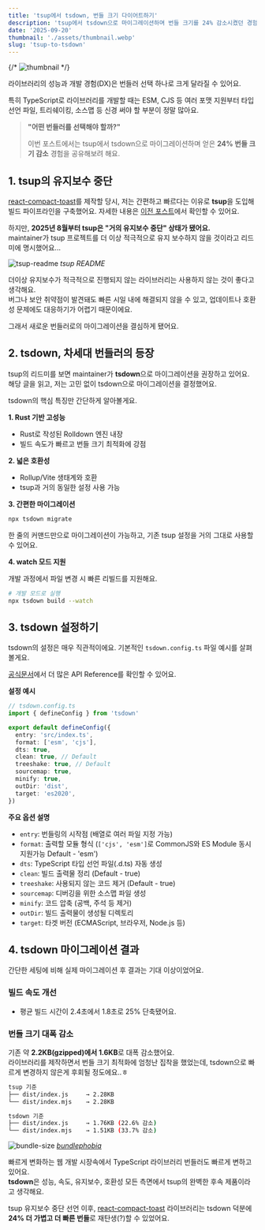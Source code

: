 ```yaml
---
title: 'tsup에서 tsdown, 번들 크기 다이어트하기'
description: 'tsup에서 tsdown으로 마이그레이션하며 번들 크기를 24% 감소시켰던 경험을 공유해요.'
date: '2025-09-20'
thumbnail: './assets/thumbnail.webp'
slug: 'tsup-to-tsdown'
---
```


{/* ![thumbnail](./assets/thumbnail.webp) */}

라이브러리의 성능과 개발 경험(DX)은 번들러 선택 하나로 크게 달라질 수 있어요.

특히 TypeScript로 라이브러리를 개발할 때는 ESM, CJS 등 여러 포맷 지원부터 타입 선언 파일, 트리쉐이킹, 소스맵 등 신경 써야 할 부분이 정말 많아요.

> **"어떤 번들러를 선택해야 할까?"**
>
> 이번 포스트에서는 tsup에서 tsdown으로 마이그레이션하며 얻은 **24% 번들 크기 감소** 경험을 공유해보려 해요.

## 1. tsup의 유지보수 중단

[react-compact-toast](https://github.com/m2na7/react-compact-toast)를 제작할 당시, 저는 간편하고 빠르다는 이유로 **tsup**을 도입해 빌드 파이프라인을 구축했어요.
자세한 내용은 [이전 포스트](https://m2na.dev/posts/react-compact-toast-part2#3-%EB%B2%88%EB%93%A4%EB%A7%81-%EB%8F%84%EA%B5%AC-%EC%84%A0%ED%83%9D:~:text=%EB%94%94%EB%B2%84%EA%B9%85%ED%95%A0%20%EC%88%98%EB%8F%84%20%EC%9E%88%EC%96%B4%EC%9A%94.-,3.%20%EB%B2%88%EB%93%A4%EB%A7%81%20%EB%8F%84%EA%B5%AC%20%EC%84%A0%ED%83%9D,-%EC%B2%98%EC%9D%8C%EC%97%90%EB%8A%94%20%EB%B2%88%EB%93%A4%EB%A7%81%20%EB%8F%84%EA%B5%AC%EB%A1%9C)에서 확인할 수 있어요.

하지만, **2025년 8월부터 tsup은 "거의 유지보수 중단" 상태가 됐어요.**  
maintainer가 tsup 프로젝트를 더 이상 적극적으로 유지 보수하지 않을 것이라고 리드미에 명시했어요...

![tsup-readme](./assets/tsup-readme.webp)
_tsup README_

더이상 유지보수가 적극적으로 진행되지 않는 라이브러리는 사용하지 않는 것이 좋다고 생각해요.  
버그나 보안 취약점이 발견돼도 빠른 시일 내에 해결되지 않을 수 있고, 업데이트나 호환성 문제에도 대응하기가 어렵기 때문이에요.

그래서 새로운 번들러로의 마이그레이션을 결심하게 됐어요.

## 2. tsdown, 차세대 번들러의 등장

tsup의 리드미를 보면 maintainer가 **tsdown**으로 마이그레이션을 권장하고 있어요.  
해당 글을 읽고, 저는 고민 없이 tsdown으로 마이그레이션을 결정했어요.

tsdown의 핵심 특징만 간단하게 알아볼게요.

**1. Rust 기반 고성능**

- Rust로 작성된 Rolldown 엔진 내장
- 빌드 속도가 빠르고 번들 크기 최적화에 강점

**2. 넓은 호환성**

- Rollup/Vite 생태계와 호환
- tsup과 거의 동일한 설정 사용 가능

**3. 간편한 마이그레이션**

```bash
npx tsdown migrate
```

한 줄의 커맨드만으로 마이그레이션이 가능하고, 기존 tsup 설정을 거의 그대로 사용할 수 있어요.

**4. watch 모드 지원**

개발 과정에서 파일 변경 시 빠른 리빌드를 지원해요.

```bash
# 개발 모드로 실행
npx tsdown build --watch
```

## 3. tsdown 설정하기

tsdown의 설정은 매우 직관적이에요. 기본적인 `tsdown.config.ts` 파일 예시를 살펴볼게요.

[공식문서](https://tsdown.dev/reference/api/Interface.Options)에서 더 많은 API Reference를 확인할 수 있어요.

**설정 예시**

```typescript
// tsdown.config.ts
import { defineConfig } from 'tsdown'

export default defineConfig({
  entry: 'src/index.ts',
  format: ['esm', 'cjs'],
  dts: true,
  clean: true, // Default
  treeshake: true, // Default
  sourcemap: true,
  minify: true,
  outDir: 'dist',
  target: 'es2020',
})
```

**주요 옵션 설명**

- `entry`: 번들링의 시작점 (배열로 여러 파일 지정 가능)
- `format`: 출력할 모듈 형식 (`['cjs', 'esm']`로 CommonJS와 ES Module 동시 지원가능 Default - 'esm')
- `dts`: TypeScript 타입 선언 파일(.d.ts) 자동 생성
- `clean`: 빌드 출력물 정리 (Default - true)
- `treeshake`: 사용되지 않는 코드 제거 (Default - true)
- `sourcemap`: 디버깅을 위한 소스맵 파일 생성
- `minify`: 코드 압축 (공백, 주석 등 제거)
- `outDir`: 빌드 출력물이 생성될 디렉토리
- `target`: 타겟 버전 (ECMAScript, 브라우저, Node.js 등)

## 4. tsdown 마이그레이션 결과

간단한 세팅에 비해 실제 마이그레이션 후 결과는 기대 이상이었어요.

### 빌드 속도 개선

- 평균 빌드 시간이 2.4초에서 1.8초로 25% 단축됐어요.

### 번들 크기 대폭 감소

기존 약 **2.2KB(gzipped)에서 1.6KB**로 대폭 감소했어요.  
라이브러리를 제작하면서 번들 크기 최적화에 엄청난 집착을 했었는데, tsdown으로 빠르게 변경하지 않은게 후회될 정도에요..ㅎ

```bash
tsup 기준
├── dist/index.js     → 2.28KB
└── dist/index.mjs    → 2.28KB

tsdown 기준
├── dist/index.js     → 1.76KB (22.6% 감소)
└── dist/index.mjs    → 1.51KB (33.7% 감소)
```

![bundle-size](./assets/bundle-size.webp)
_[bundlephobia](https://bundlephobia.com/package/react-compact-toast@0.2.3)_

빠르게 변화하는 웹 개발 시장속에서 TypeScript 라이브러리 번들러도 빠르게 변하고 있어요.  
**tsdown**은 성능, 속도, 유지보수, 호환성 모든 측면에서 tsup의 완벽한 후속 제품이라고 생각해요.

tsup 유지보수 중단 선언 이후, [react-compact-toast](https://github.com/m2na7/react-compact-toast) 라이브러리는 tsdown 덕분에 **24% 더 가볍고 더 빠른 번들**로 재탄생(?)할 수 있었어요.
